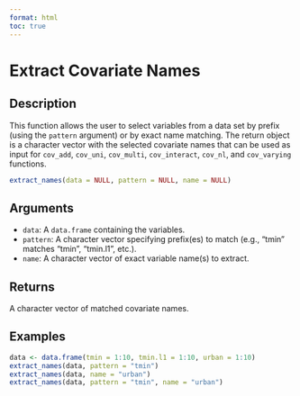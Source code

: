 ```yaml
---
format: html
toc: true
---
```


# Extract Covariate Names

## Description

This function allows the user to select variables from a data set by prefix (using the `pattern` argument) or by exact name matching. The return object is a character vector with the selected covariate names that can be used as input for `cov_add`, `cov_uni`, `cov_multi`, `cov_interact`, `cov_nl`, and `cov_varying` functions.

```r
extract_names(data = NULL, pattern = NULL, name = NULL)
```

## Arguments

- `data`: A `data.frame` containing the variables.
- `pattern`: A character vector specifying prefix(es) to match (e.g., "tmin" matches "tmin", "tmin.l1", etc.).
- `name`: A character vector of exact variable name(s) to extract.

## Returns

A character vector of matched covariate names.

## Examples

```r
data <- data.frame(tmin = 1:10, tmin.l1 = 1:10, urban = 1:10)
extract_names(data, pattern = "tmin")
extract_names(data, name = "urban")
extract_names(data, pattern = "tmin", name = "urban")
```
